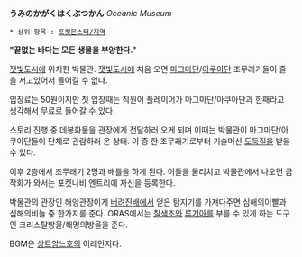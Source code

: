 '''うみのかがくはくぶつかん''' ''Oceanic Museum''

 * 상위 항목 : [[포켓몬스터/지역]]

'''"끝없는 바다는 모든 생물을 부양한다."'''

[[잿빛도시]]에 위치한 박물관. [[잿빛도시]]에 처음 오면 [[마그마단]]/[[아쿠아단]] 조무래기들이 줄을 서고있어서 들어갈 수 없다.

입장료는 50원이지만 첫 입장때는 직원이 플레이어가 마그마단/아쿠아단과 한패라고 생각해서 무료로 들어갈 수 있다.

스토리 진행 중 데봉화물을 관장에게 전달하러 오게 되며 이때는 박물관이 마그마단/아쿠아단들이 단체로 관람하러 온 상태. 이 중 한 조무래기로부터 기술머신 [[도둑질]]을 받을 수 있다.

이후 2층에서 조무래기 2명과 배틀을 하게 된다. 이들을 물리치고 박물관에서 나오면 금작화가 와서는 포켓나비 엔트리에 자신을 등록한다.

박물관의 관장인 해양관장이게 [[버려진배]]에서 얻은 탐지기를 가져다주면 심해의이빨과 심해의비늘 중 한가지를 준다. ORAS에서는 [[칠색조]]와 [[루기아]]를 부를 수 있게 하는 도구인 크리스탈방울/해명의방울을 준다.

BGM은 [[상트앙느호]]의 어레인지다.
